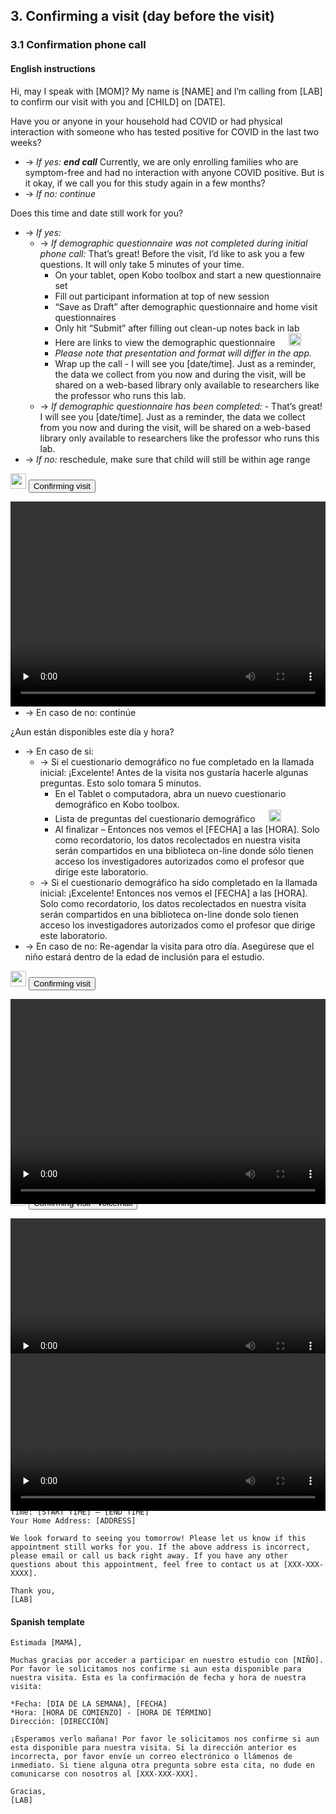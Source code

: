 ## 3. Confirming a visit (day before the visit)

### 3.1 Confirmation phone call {.tabset}

#### English instructions
<say>Hi, may I speak with [MOM]? My name is [NAME] and I’m calling from [LAB] to confirm our visit with you and [CHILD] on [DATE].

<say>Have you or anyone in your household had COVID or had physical interaction with someone who has tested positive for COVID in the last two weeks?</say> 

- → *If yes: **end call** * <say>Currently, we are only enrolling families who are symptom-free and had no interaction with anyone COVID positive. But is it okay, if we call you for this study again in a few months?</say>
- → *If no: continue* 

<say>Does this time and date still work for you?</say>

- → *If yes:* 
    - → *If demographic questionnaire was not completed during initial phone call:* <say>That's great! Before the visit, I’d like to ask you a few questions. It will only take 5 minutes of your time.</say> 
        - On your tablet, open Kobo toolbox and start a new questionnaire set
        - Fill out participant information at top of new session
        - “Save as Draft” after demographic questionnaire and home visit questionnaires
        - Only hit “Submit” after filling out clean-up notes back in lab
        - Here are links to view the demographic questionnaire &emsp; <a href="https://ee.kobotoolbox.org/x/#ko4f0b5J"><img src="img/icon-link.jpg" width="20"></a> 
<a href="https://nyu.databrary.org/volume/876/slot/39021/-/asset/214498"><img src="img/icon-pdf.jpg" width="15"></a> 
        - *Please note that presentation and format will differ in the app.*
        - Wrap up the call - <say>I will see you [date/time]. Just as a reminder, the data we collect from you now and during the visit, will be shared on a web-based library only available to researchers like the professor who runs this lab.</say>
    - → *If demographic questionnaire has been completed:* - <say>That's great! I will see you [date/time]. Just as a reminder, the data we collect from you now and during the visit, will be shared on a web-based library only available to researchers like the professor who runs this lab.</say>
- → *If no:* reschedule, make sure that child will still be within age range

<div class="videobuttons">
<img src="img/icon-video.png" width="25">
<button size="xs" type="button" data-toggle="collapse" data-target="#collection-confirming-phone-evid">
Confirming visit
</button>
</div>
<div id="collection-confirming-phone-evid" class="collapse" aria-expanded="false" style="height: 0px;">
<video width="100%" controls="" preload="none">
<source src="https://nyu.databrary.org/slot/35422/42651425,42684492/asset/193895/download?inline=true" type="video/mp4"> Your browser does not support html5 video.
</video>
</div>
&emsp;
<div class="videobuttons">
<img src="img/icon-video.png" width="25">
<button size="xs" type="button" data-toggle="collapse" data-target="#collection-scheduling-initialrecruitingcall-edemographics">
Demographics questionnaire
</button>
</div>
<div id="collection-scheduling-initialrecruitingcall-edemographics" class="collapse" aria-expanded="false" style="height: 0px;">
<video width="100%" controls="" preload="none">
<source src="https://nyu.databrary.org/slot/35422/42812863,43219036/asset/193905/download?inline=true" type="video/mp4"> Your browser does not support html5 video.
</video>
</div>

#### Spanish instructions
<say-es>Hola, ¿puedo hablar con [MAMÁ]? Mi nombre es [NOMBRE DE PERSONA QUE LLAMA] y estoy llamando de [LAB] para confirmar nuestra visita que tenemos agendada con usted y [NIÑO] el día [FECHA] a las [HORA].

<say-es>¿Usted o alguien en su hogar ha tenido COVID o ha interactuado físicamente con alguien que haya salido positivo por COVID en las últimas dos semanas?</say-es>

- → En caso de si: finalice la llamada. <say-es>Actualmente, solo estamos inscribiendo familias que no tienen síntomas y no han tenido interacción con nadie con COVID positivo. Pero, ¿está bien si lo volvemos a llamar para este estudio en unos meses más?</say-es>
- → En caso de no: continúe

<say-es>¿Aun están disponibles este día y hora?</say-es>

- → En caso de si:
    - → Si el cuestionario demográfico no fue completado en la llamada inicial: <say-es>¡Excelente! Antes de la visita nos gustaría hacerle algunas preguntas. Esto solo tomara 5 minutos.</say-es>
        - En el Tablet o computadora, abra un nuevo cuestionario demográfico en Kobo toolbox.
        - Lista de preguntas del cuestionario demográfico &emsp; <a href="https://ee.kobotoolbox.org/x/#97tKqodw"><img src="img/icon-link.jpg" width="20"></a> 
<a href="https://nyu.databrary.org/volume/876/slot/39021/-/asset/214499"><img src="img/icon-pdf.jpg" width="15"></a> 
        - Al finalizar – <say-es> Entonces nos vemos el [FECHA] a las [HORA]. Solo como recordatorio, los datos recolectados en nuestra visita serán compartidos en una biblioteca on-line donde sólo tienen acceso los investigadores autorizados como el profesor que dirige este laboratorio.</say-es>
    - → Si el cuestionario demográfico ha sido completado en la llamada inicial: <say-es> ¡Excelente! Entonces nos vemos el [FECHA] a las [HORA]. Solo como recordatorio, los datos recolectados en nuestra visita serán compartidos en una biblioteca on-line donde solo tienen acceso los investigadores autorizados como el profesor que dirige este laboratorio. </say-es>
- → En caso de no: Re-agendar la visita para otro día. Asegúrese que el niño estará dentro de la edad de inclusión para el estudio.

<div class="videobuttons">
<img src="img/icon-video.png" width="25">
<button size="xs" type="button" data-toggle="collapse" data-target="#collection-confirming-phone-svid">
Confirming visit
</button>
</div>
<div id="collection-confirming-phone-svid" class="collapse" aria-expanded="false" style="height: 0px;">
<video width="100%" controls="" preload="none">
<source src="https://nyu.databrary.org/slot/35422/42743034,42777602/asset/193901/download?inline=true" type="video/mp4"> Your browser does not support html5 video.
</video>
</div>
&emsp;
<div class="videobuttons">
<img src="img/icon-video.png" width="25">
<button size="xs" type="button" data-toggle="collapse" data-target="#collection-scheduling-initialrecruitingcall-sdemographics">
Demographics questionnaire
</button>
</div>
<div id="collection-scheduling-initialrecruitingcall-sdemographics" class="collapse" aria-expanded="false" style="height: 0px;">
<video width="100%" controls="" preload="none">
<source src="https://nyu.databrary.org/slot/35422/43219665,43511490/asset/193907/download?inline=true" type="video/mp4"> Your browser does not support html5 video.
</video>
</div>

### 3.2 Confirmation voicemail {.tabset}

If you reach the family's voicemail, please leave the following message:

#### English script
<say>Hi, this message is for [MOM]. My name is [NAME] and I’m calling from [LAB]. I’m calling about the home study visit we have scheduled for you and [CHILD] on [DATE] at [TIME]. Please call us back and let us know if that time and date still you works for you. Our phone number is [XXX- XXX-XXXX]. Thank you and we hope to hear from you soon!</say>

<div class="videobuttons">
<img src="img/icon-video.png" width="25">
<button size="xs" type="button" data-toggle="collapse" data-target="#collection-confirming-vm-evid">
Confirming visit - voicemail
</button>
</div>
<div id="collection-confirming-vm-evid" class="collapse" aria-expanded="false" style="height: 0px;">
<video width="100%" controls="" preload="none">
<source src="https://nyu.databrary.org/slot/35422/42685304,42712365/asset/193897/download?inline=true" type="video/mp4"> Your browser does not support html5 video.
</video>
</div>

#### Spanish script
<say-es>Hola, este mensaje es para [MAMÁ]. Mi nombre es [NOMBRE] y estoy llamando de [LAB]. Estoy llamando para confirmar nuestra visita que tenemos agendada con usted y [NIÑO] el día [FECHA] a las [HORA].  Por favor llámenos de vuelta para confirmar que aun esta disponible para esta cita. Nuestro número de teléfono es [XXX-XXX-XXXX]. ¡Muchas gracias y esperamos su llamada!</say-es>

<div class="videobuttons">
<img src="img/icon-video.png" width="25">
<button size="xs" type="button" data-toggle="collapse" data-target="#collection-confirming-vm-svid">
Confirming visit - voicemail
</button>
</div>
<div id="collection-confirming-vm-svid" class="collapse" aria-expanded="false" style="height: 0px;">
<video width="100%" controls="" preload="none">
<source src="https://nyu.databrary.org/slot/35422/42712971,42742434/asset/193899/download?inline=true" type="video/mp4"> Your browser does not support html5 video.
</video>
</div>

### 3.3 Confirmation email {.tabset}

If you have the family's email address, it is always advisable to send a confirmation email. You may use the following templates:

#### English template
~~~
Dear [MOM],

Thank you very much for agreeing to participate in our home study with [CHILD]. Please let us know if this appointment still works for you! Here is a confirmation of the time and date of your appointment:

Date: [DAY OF WEEK], [DATE] 
Time: [START TIME] – [END TIME]
Your Home Address: [ADDRESS]

We look forward to seeing you tomorrow! Please let us know if this appointment still works for you. If the above address is incorrect, please email or call us back right away. If you have any other questions about this appointment, feel free to contact us at [XXX-XXX-XXXX].

Thank you, 
[LAB]
~~~

#### Spanish template
~~~
Estimada [MAMÁ],

Muchas gracias por acceder a participar en nuestro estudio con [NIÑO]. Por favor le solicitamos nos confirme si aun esta disponible para nuestra visita. Esta es la confirmación de fecha y hora de nuestra visita:
 
*Fecha: [DIA DE LA SEMANA], [FECHA]
*Hora: [HORA DE COMIENZO] - [HORA DE TÉRMINO]
Dirección: [DIRECCIÓN]
 
¡Esperamos verlo mañana! Por favor le solicitamos nos confirme si aun esta disponible para nuestra visita. Si la dirección anterior es incorrecta, por favor envíe un correo electrónico o llámenos de inmediato. Si tiene alguna otra pregunta sobre esta cita, no dude en comunicarse con nosotros al [XXX-XXX-XXX].

Gracias,
[LAB]
~~~
